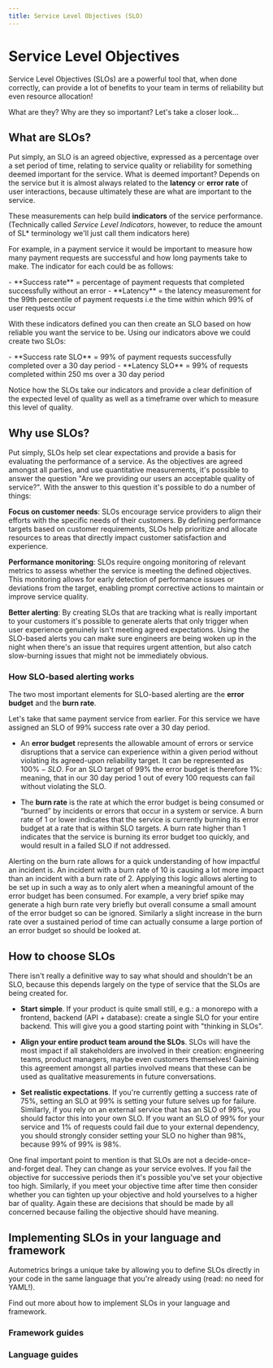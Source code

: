 ```yaml
---
title: Service Level Objectives (SLO)
---
```



# Service Level Objectives

Service Level Objectives (SLOs) are a powerful tool that, when done correctly, can provide a lot of benefits to your team in terms of reliability but even resource allocation! 

What are they? Why are they so important? Let's take a closer look…

## What are SLOs?

Put simply, an SLO is an agreed objective, expressed as a percentage over a set period of time, relating to service quality or reliability for something deemed important for the service. What is deemed important? Depends on the service but it is almost always related to the **latency** or **error rate** of user interactions, because ultimately these are what are important to the service. 

These measurements can help build **indicators** of the service performance. (Technically called *Service Level Indicators*, however, to reduce the amount of SL* terminology we'll just call them indicators here)

For example, in a payment service it would be important to measure how many payment requests are successful and how long payments take to make. The indicator for each could be as follows: 

<Callout type="info">
- **Success rate** = percentage of payment requests that completed successfully without an error
- **Latency** = the latency measurement for the 99th percentile of payment requests i.e the time within which 99% of user requests occur
</Callout>

With these indicators defined you can then create an SLO based on how reliable you want the service to be. Using our indicators above we could create two SLOs:

<Callout type="info">
- **Success rate SLO** = 99% of payment requests successfully completed over a 30 day period
- **Latency SLO** = 99% of requests completed within 250 ms over a 30 day period
</Callout>

Notice how the SLOs take our indicators and provide a clear definition of the expected level of quality as well as a timeframe over which to measure this level of quality. 

## Why use SLOs?

Put simply, SLOs help set clear expectations and provide a basis for evaluating the performance of a service. As the objectives are agreed amongst all parties, and use quantitative measurements, it's possible to answer the question  "Are we providing our users an acceptable quality of service?". With the answer to this question it's possible to do a number of things:

**Focus on customer needs**: SLOs encourage service providers to align their efforts with the specific needs of their customers. By defining performance targets based on customer requirements, SLOs help prioritize and allocate resources to areas that directly impact customer satisfaction and experience.

**Performance monitoring**: SLOs require ongoing monitoring of relevant metrics to assess whether the service is meeting the defined objectives. This monitoring allows for early detection of performance issues or deviations from the target, enabling prompt corrective actions to maintain or improve service quality. 

**Better alerting**: By creating SLOs that are tracking what is really important to your customers it's possible to generate alerts that only trigger when user experience genuinely isn't meeting agreed expectations. Using the SLO-based alerts you can make sure engineers are being woken up in the night when there's an issue that requires urgent attention, but also catch slow-burning issues that might not be immediately obvious. 

### How SLO-based alerting works

The two most important elements for SLO-based alerting are the **error budget** and the **burn rate**.

Let's take that same payment service from earlier. For this service we have assigned an SLO of 99% success rate over a 30 day period.

 - An **error budget** represents the allowable amount of errors or service disruptions that a service can experience within a given period without violating its agreed-upon reliability target. It can be represented as $100\% - SLO$. For an SLO target of 99% the error budget is therefore 1%: meaning, that in our 30 day period 1 out of every 100 requests can fail without violating the SLO.

- The **burn rate** is the rate at which the error budget is being consumed or “burned” by incidents or errors that occur in a system or service. A burn rate of 1 or lower indicates that the service is currently burning its error budget at a rate that is within SLO targets. A burn rate higher than 1 indicates that the service is burning its error budget too quickly, and would result in a failed SLO if not addressed.

Alerting on the burn rate allows for a quick understanding of how impactful an incident is. An incident with a burn rate of 10 is causing a lot more impact than an incident with a burn rate of 2. Applying this logic allows alerting to be set up in such a way as to only alert when a meaningful amount of the error budget has been consumed. For example, a very brief spike may generate a high burn rate very briefly but overall consume a small amount of the error budget so can be ignored. Similarly a slight increase in the burn rate over a sustained period of time can actually consume a large portion of an error budget so should be looked at.

## How to choose SLOs

There isn't really a definitive way to say what should and shouldn't be an SLO, because this depends largely on the type of service that the SLOs are being created for. 

- **Start simple**. If your product is quite small still, e.g.: a monorepo with a frontend, backend (API + database): create a single SLO for your entire backend. This will give you a good starting point with "thinking in SLOs". 

- **Align your entire product team around the SLOs**. SLOs will have the most impact if all stakeholders are involved in their creation: engineering teams, product managers, maybe even customers themselves! Gaining this agreement amongst all parties involved means that these can be used as qualitative measurements in future conversations. 

- **Set realistic expectations**. If you're currently getting a success rate of 75%, setting an SLO at 99% is setting your future selves up for failure. Similarly, if you rely on an external service that has an SLO of 99%, you should factor this into your own SLO. If you want an SLO of 99% for your service and 1% of requests could fail due to your external dependency, you should strongly consider setting your SLO no higher than 98%, because 99% of 99% is 98%. 

One final important point to mention is that SLOs are not a decide-once-and-forget deal. They can change as your service evolves. If you fail the objective for successive periods then it's possible you've set your objective too high. Similarly, if you meet your objective time after time then consider whether you can tighten up your objective and hold yourselves to a higher bar of quality. Again these are decisions that should be made by all concerned because failing the objective should have meaning. 

## Implementing SLOs in your language and framework

Autometrics brings a unique take by allowing you to define SLOs directly in your code in the same language that you're already using (read: no need for YAML!).

Find out more about how to implement SLOs in your language and framework.

### Framework guides

<Cards num={2}>
	<Card arrow title="Setting up SLOs in an Express (NodeJS) service" href="/typescript/setting-up-slos-in-express"/>
	<Card arrow title="Setting up SLOs in a FastAPI service" href="/python/setting-up-slos-in-fastapi"/>
</Cards>

### Language guides

<Cards num={2}>
	<Card arrow title="SLOs in Rust" href="/rust/adding-alerts-and-slos"/>
	<Card arrow title="SLOs in TypeScript" href="/typescript/adding-alerts-and-slos"/>
	<Card arrow title="SLOs in Python" href="/python/adding-alerts-and-slos"/>
	<Card arrow title="SLOs in Go" href="/go/adding-alerts-and-slos"/>
</Cards>
